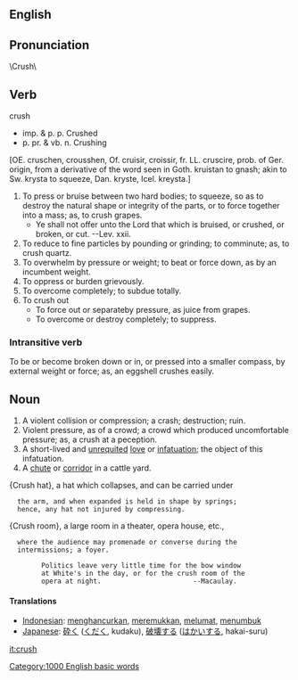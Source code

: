 ==English==
==Pronunciation==
\Crush\ 
==Verb==
crush
*imp. & p. p. Crushed
*p. pr. & vb. n. Crushing 

[OE. cruschen, crousshen, Of.
cruisir, croissir, fr. LL. cruscire, prob. of Ger. origin,
from a derivative of the word seen in Goth. kruistan to
gnash; akin to Sw. krysta to squeeze, Dan. kryste, Icel.
kreysta.]
# To press or bruise between two hard bodies; to squeeze, so as to destroy the natural shape or integrity of the parts, or to force together into a mass; as, to crush grapes.
#*Ye shall not offer unto the Lord that which is bruised, or crushed, or broken, or cut. --Lev. xxii.
#To reduce to fine particles by pounding or grinding; to comminute; as, to crush quartz.
# To overwhelm by pressure or weight; to beat or force down, as by an incumbent weight.
#To oppress or burden grievously.
#To overcome completely; to subdue totally.
#To crush out
#*To force out or separateby pressure, as juice from grapes.
#*To overcome or destroy completely; to suppress.

===Intransitive verb===
To be or become broken down or in, or pressed into a smaller
compass, by external weight or force; as, an eggshell crushes
easily.

==Noun==

# A violent collision or compression; a crash; destruction; ruin.
# Violent pressure, as of a crowd; a crowd which produced uncomfortable pressure; as, a crush at a peception.
#A short-lived and [[unrequited]] [[love]] or [[infatuation]]; the object of this infatuation.
#A [[chute]] or [[corridor]] in a cattle yard.

{Crush hat}, a hat which collapses, and can be carried under
   the arm, and when expanded is held in shape by springs;
   hence, any hat not injured by compressing.

{Crush room}, a large room in a theater, opera house, etc.,
   where the audience may promenade or converse during the
   intermissions; a foyer.

         Politics leave very little time for the bow window
         at White's in the day, or for the crush room of the
         opera at night.                       --Macaulay.

==== Translations ====
*[[Indonesian]]: [[hancur|menghancurkan]], [[remuk|meremukkan]], [[lumat|melumat]], [[tumbuk|menumbuk]]
*[[Japanese]]: [[砕く]] ([[くだく]], kudaku), [[破壊]]する ([[はかい]]する, hakai-suru)

[[it:crush]]
{{webster}}
[[Category:1000 English basic words]]